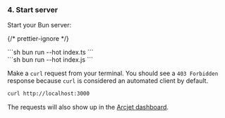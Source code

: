 
### 4. Start server

Start your Bun server:

{/* prettier-ignore */}
<SelectableContent client:load syncKey="language" frameworkSwitcher>
<div slot="TS" slotIdx="1">
  ```sh
  bun run --hot index.ts
  ```
</div>
<div slot="JS" slotIdx="2">
  ```sh
  bun run --hot index.js
  ```
</div>
</SelectableContent>

Make a `curl` request from your terminal. You should see a `403 Forbidden`
response because `curl` is considered an automated client by default.

```sh
curl http://localhost:3000
```

The requests will also show up in the [Arcjet
dashboard](https://app.arcjet.com).
